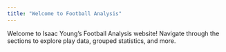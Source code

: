 ```yaml
---
title: "Welcome to Football Analysis"
---
```


Welcome to Isaac Young's Football Analysis website! Navigate through the sections to explore play data, grouped statistics, and more.

